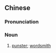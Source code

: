 ==Chinese==
{{zh-forms|type=21}}

===Pronunciation===
{{zh-pron
|m=duànzishǒu
|c=dyun6 zi2 sau2
|cat=n
}}

===Noun===
{{zh-noun}}

# [[punster]]; [[wordsmith]]